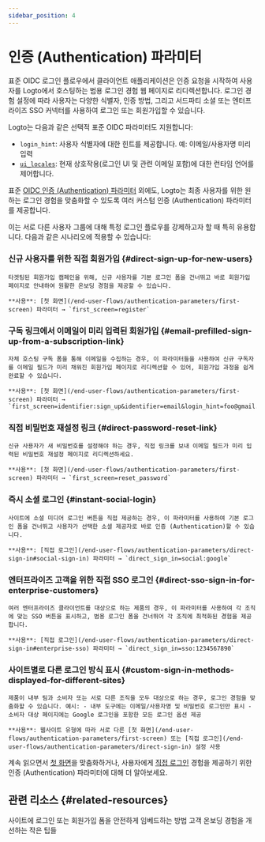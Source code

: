 ```yaml
---
sidebar_position: 4
---
```


# 인증 (Authentication) 파라미터

표준 OIDC 로그인 플로우에서 클라이언트 애플리케이션은 인증 요청을 시작하여 사용자를 Logto에서 호스팅하는 범용 로그인 경험 웹 페이지로 리디렉션합니다. 로그인 경험 설정에 따라 사용자는 다양한 식별자, 인증 방법, 그리고 서드파티 소셜 또는 엔터프라이즈 SSO 커넥터를 사용하여 로그인 또는 회원가입할 수 있습니다.

Logto는 다음과 같은 선택적 표준 OIDC 파라미터도 지원합니다:

- `login_hint`: 사용자 식별자에 대한 힌트를 제공합니다. 예: 이메일/사용자명 미리 입력
- [`ui_locales`](/end-user-flows/authentication-parameters/ui-locales): 현재 상호작용(로그인 UI 및 관련 이메일 포함)에 대한 런타임 언어를 제어합니다.

표준 [OIDC 인증 (Authentication) 파라미터](https://openid.net/specs/openid-connect-core-1_0.html#AuthRequest) 외에도, Logto는 최종 사용자를 위한 원하는 로그인 경험을 맞춤화할 수 있도록 여러 커스텀 인증 (Authentication) 파라미터를 제공합니다.

이는 서로 다른 사용자 그룹에 대해 특정 로그인 플로우를 강제하고자 할 때 특히 유용합니다. 다음과 같은 시나리오에 적용할 수 있습니다:

### 신규 사용자를 위한 직접 회원가입 \{#direct-sign-up-for-new-users}

    타겟팅된 회원가입 캠페인을 위해, 신규 사용자를 기본 로그인 폼을 건너뛰고 바로 회원가입 페이지로 안내하여 원활한 온보딩 경험을 제공할 수 있습니다.

    **사용**: [첫 화면](/end-user-flows/authentication-parameters/first-screen) 파라미터 → `first_screen=register`

### 구독 링크에서 이메일이 미리 입력된 회원가입 \{#email-prefilled-sign-up-from-a-subscription-link}

    자체 호스팅 구독 폼을 통해 이메일을 수집하는 경우, 이 파라미터들을 사용하여 신규 구독자를 이메일 필드가 미리 채워진 회원가입 페이지로 리디렉션할 수 있어, 회원가입 과정을 쉽게 완료할 수 있습니다.

    **사용**: [첫 화면](/end-user-flows/authentication-parameters/first-screen) 파라미터 → `first_screen=identifier:sign_up&identifier=email&login_hint=foo@gmail.com`

### 직접 비밀번호 재설정 링크 \{#direct-password-reset-link}

    신규 사용자가 새 비밀번호를 설정해야 하는 경우, 직접 링크를 보내 이메일 필드가 미리 입력된 비밀번호 재설정 페이지로 리디렉션하세요.

    **사용**: [첫 화면](/end-user-flows/authentication-parameters/first-screen) 파라미터 → `first_screen=reset_password`

### 즉시 소셜 로그인 \{#instant-social-login}

    사이트에 소셜 미디어 로그인 버튼을 직접 제공하는 경우, 이 파라미터를 사용하여 기본 로그인 폼을 건너뛰고 사용자가 선택한 소셜 제공자로 바로 인증 (Authentication)할 수 있습니다.

    **사용**: [직접 로그인](/end-user-flows/authentication-parameters/direct-sign-in#social-sign-in) 파라미터 → `direct_sign_in=social:google`

### 엔터프라이즈 고객을 위한 직접 SSO 로그인 \{#direct-sso-sign-in-for-enterprise-customers}

    여러 엔터프라이즈 클라이언트를 대상으로 하는 제품의 경우, 이 파라미터를 사용하여 각 조직에 맞는 SSO 버튼을 표시하고, 범용 로그인 폼을 건너뛰어 각 조직에 최적화된 경험을 제공합니다.

    **사용**: [직접 로그인](/end-user-flows/authentication-parameters/direct-sign-in#enterprise-sso) 파라미터 → `direct_sign_in=sso:1234567890`

### 사이트별로 다른 로그인 방식 표시 \{#custom-sign-in-methods-displayed-for-different-sites}

    제품이 내부 팀과 소비자 또는 서로 다른 조직을 모두 대상으로 하는 경우, 로그인 경험을 맞춤화할 수 있습니다. 예시: - 내부 도구에는 이메일/사용자명 및 비밀번호 로그인만 표시 - 소비자 대상 페이지에는 Google 로그인을 포함한 모든 로그인 옵션 제공

    **사용**: 웹사이트 유형에 따라 서로 다른 [첫 화면](/end-user-flows/authentication-parameters/first-screen) 또는 [직접 로그인](/end-user-flows/authentication-parameters/direct-sign-in) 설정 사용

계속 읽으면서 [첫 화면](/end-user-flows/authentication-parameters/first-screen)을 맞춤화하거나, 사용자에게 [직접 로그인](/end-user-flows/authentication-parameters/direct-sign-in) 경험을 제공하기 위한 인증 (Authentication) 파라미터에 대해 더 알아보세요.

## 관련 리소스 \{#related-resources}

<Url href="https://blog.logto.io/embed-login-or-registration-forms-securely-on-your-site">
  사이트에 로그인 또는 회원가입 폼을 안전하게 임베드하는 방법
</Url>

<Url href="https://blog.logto.io/authentication-parameters">
  고객 온보딩 경험을 개선하는 작은 팁들
</Url>
